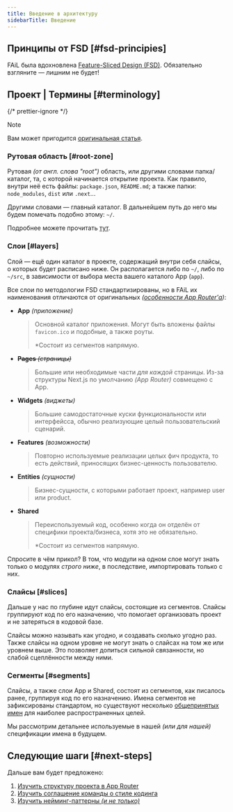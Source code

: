 ```yaml
---
title: Введение в архитектуру
sidebarTitle: Введение
---
```


## Принципы от FSD [#fsd-principies]

FAiL была вдохновлена [Feature-Sliced Design (FSD)](https://feature-sliced.github.io/documentation/ru/docs/get-started/overview).
Обязательно взгляните — лишним не будет!

## Проект | Термины [#terminology]

{/* prettier-ignore */}
> [!NOTE]
>
> Вам может пригодится
> [оригинальная статья](https://feature-sliced.github.io/documentation/ru/docs/get-started/overview#concepts).

### Рутовая область [#root-zone]

Рутовая _(от англ. слова "root")_ область, или другими словами
папка/каталог, та, с которой начинается открытие проекта. Как
правило, внутри неё есть файлы: `package.json`, `README.md`; а также
папки: `node_modules`, `dist` или `.next`...

Другими словами — главный каталог. В дальнейшем путь до него мы будем
помечать подобно этому: `~/`.

Подробнее можете прочитать [тут](../fail/organization.mdx).

### Слои [#layers]

Слой — ещё один каталог в проекте, содержащий внутри себя слайсы, о
которых будет расписано ниже. Он располагается либо по `~/`, либо по
`~/src`, в зависимости от выбора места вашего каталого App (`app`).

Все слои по методологии FSD стандартизированы, но в FAiL их
наименования отличаются от оригинальных _([особенности App Router'а](https://nextjs.org/docs/app))_:

- **App** _(приложение)_

  > Основной каталог приложения. Могут быть вложены файлы
  > `favicon.ico` и подобные, а также роуты.
  >
  > \*Состоит из сегментов напрямую.

- ~~**Pages** _(страницы)_~~

  > Большие или необходимые части _для каждой_ страницы. Из-за
  > структуры Next.js по умолчанию _(App Router)_ совмещено с App.

- **Widgets** _(виджеты)_

  > Большие самодостаточные куски функциональности или интерфейсса,
  > обычно реализующие целый пользовательский сценарий.

- **Features** _(возможности)_

  > Повторно используемые реализации целых фич продукта, то есть
  > действий, приносящих бизнес-ценность пользователю.

- **Entities** _(сущности)_

  > Бизнес-сущности, с которыми работает проект, например user или
  > product.

- **Shared**

  > Переиспользуемый код, особенно когда он отделён от специфики
  > проекта/бизнеса, хотя это не обязательно.
  >
  > \*Состоит из сегментов напрямую.

Спросите в чём прикол? В том, что модули на одном слое могут знать
только о модулях _строго ниже_, в последствие, импортировать только
с них.

### Слайсы [#slices]

Дальше у нас по глубине идут слайсы, состоящие из сегментов. Слайсы
группируют код по его назначению, что помогает организовать проект и
не затеряться в кодовой базе.

Слайсы можно называть как угодно, и создавать сколько угодно раз.
Также слайсы на одном уровне не могут знать о слайсах на том же или
уровнем выше. Это позволяет допиться сильной связанности, но слабой
сцеплённости между ними.

### Сегменты [#segments]

Слайсы, а также слои App и Shared, состоят из сегментов, как писалось
ранее, группируя код по его назначению. Имена сегментов не
зафиксированы стандартом, но существуют несколько
[общепринятых имен](https://feature-sliced.github.io/documentation/ru/docs/get-started/overview#segments)
для наиболее распространенных целей.

Мы рассмотрим детальнее используемые в нашей _(или для нашей)_
спецификации имена в будущем.

## Следующие шаги [#next-steps]

Дальше вам будет предложено:

1. [Изучить структуру проекта в App Router](../fail/organization.mdx)
2. [Изучить соглашение команды о стиле кодинга](../../agreements/general.mdx)
3. [Изучить нейминг-паттерны _(и не только)_](../fail/patterns.mdx)

